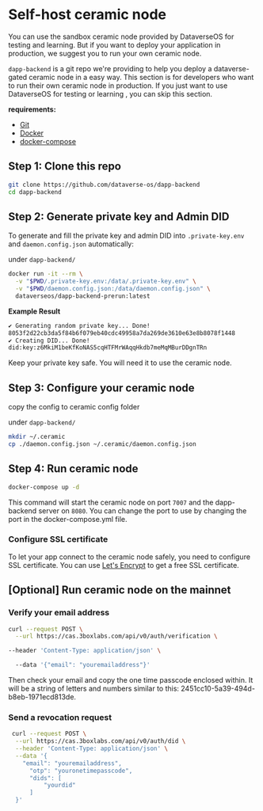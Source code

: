 # Self-host ceramic node

You can use the sandbox ceramic node provided by DataverseOS for testing and learning.
But if you want to deploy your application in production, we suggest you to run your own ceramic node.

`dapp-backend` is a git repo we're providing to help you deploy a dataverse-gated
ceramic node in a easy way. This section is for developers who want to run their own
ceramic node in production. If you just want to use DataverseOS for testing or learning
, you can skip this section.

**requirements:**

- [Git](https://git-scm.com/)
- [Docker](https://www.docker.com/)
- [docker-compose](https://docs.docker.com/compose/)

## Step 1: Clone this repo

```bash
git clone https://github.com/dataverse-os/dapp-backend
cd dapp-backend
```

## Step 2: Generate private key and Admin DID

To generate and fill the private key and admin DID into `.private-key.env` and `daemon.config.json` automatically:

under `dapp-backend/`

```bash
docker run -it --rm \
  -v "$PWD/.private-key.env:/data/.private-key.env" \
  -v "$PWD/daemon.config.json:/data/daemon.config.json" \
  dataverseos/dapp-backend-prerun:latest
```

**Example Result**

```bash
✔ Generating random private key... Done!
8053f2d22cb3da5f84b6f079eb40cdc49958a7da269de3610e63e8b8078f1448
✔ Creating DID... Done!
did:key:z6MkiM1beKfKoNAS5cqHTFMrWAqqHkdb7meMqMBurDDgnTRn
```

Keep your private key safe. You will need it to use the ceramic node.

## Step 3: Configure your ceramic node

copy the config to ceramic config folder

under `dapp-backend/`

```bash
mkdir ~/.ceramic
cp ./daemon.config.json ~/.ceramic/daemon.config.json
```

## Step 4: Run ceramic node

```bash
docker-compose up -d
```

This command will start the ceramic node on port `7007` and the dapp-backend server on `8080`. You can change the port to use by changing the port in the docker-compose.yml file.

### Configure SSL certificate

To let your app connect to the ceramic node safely, you need to configure SSL certificate.
You can use [Let's Encrypt](https://letsencrypt.org/) to get a free SSL certificate.

## [Optional] Run ceramic node on the mainnet

### Verify your email address

```bash
curl --request POST \
  --url https://cas.3boxlabs.com/api/v0/auth/verification \

--header 'Content-Type: application/json' \

  --data '{"email": "youremailaddress"}'
```

Then check your email and copy the one time passcode enclosed within. It will be a string of letters and numbers similar to this: 2451cc10-5a39-494d-b8eb-1971ecd813de.

### Send a revocation request

```bash
 curl --request POST \
  --url https://cas.3boxlabs.com/api/v0/auth/did \
  --header 'Content-Type: application/json' \
  --data '{
    "email": "youremailaddress",
      "otp": "youronetimepasscode",
      "dids": [
          "yourdid"
      ]
  }'
```
